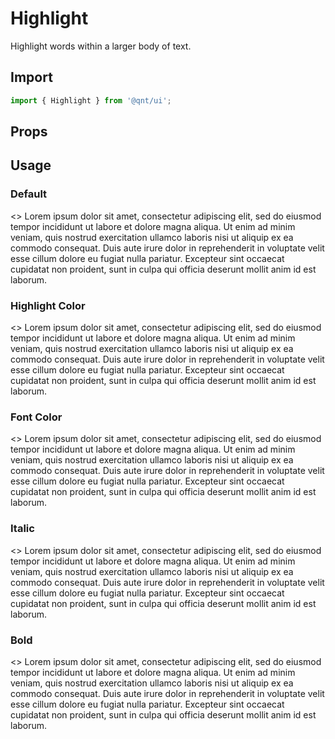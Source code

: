 
<Meta title="Components/Highlight" />

<Story name="Import" />

# Highlight

Highlight words within a larger body of text.

## Import

```jsx
import { Highlight } from '@qnt/ui';
```

<Story name="Props" />

## Props

<Props of={Highlight} />

## Usage

### Default

<Preview withToolbar>
  <Story name="1. Default">
    <>
      Lorem ipsum dolor sit amet, consectetur adipiscing elit, <Highlight>sed do eiusmod tempor incididunt ut labore et dolore magna aliqua</Highlight>. Ut enim ad minim veniam, quis nostrud exercitation ullamco laboris nisi ut aliquip ex ea commodo consequat. Duis aute irure dolor in <Highlight>reprehenderit in voluptate</Highlight> velit esse cillum dolore eu fugiat <Highlight>nulla pariatur</Highlight>. Excepteur sint occaecat cupidatat non proident, sunt in culpa qui officia deserunt mollit anim id est laborum.
    </>
  </Story>
</Preview>

### Highlight Color

<Preview withToolbar>
  <Story name="2. Highlight Color">
    <>
      Lorem ipsum dolor sit amet, consectetur adipiscing elit, <Highlight highlightColor="#eb8d87">sed do eiusmod tempor incididunt ut labore et dolore magna aliqua</Highlight>. Ut enim ad minim veniam, quis nostrud exercitation ullamco laboris nisi ut aliquip ex ea commodo consequat. Duis aute irure dolor in <Highlight highlightColor="#ff9b3f">reprehenderit in voluptate</Highlight> velit esse cillum dolore eu fugiat <Highlight highlightColor="#ace6f4">nulla pariatur</Highlight>. Excepteur sint occaecat cupidatat non proident, sunt in culpa qui officia deserunt mollit anim id est laborum.
    </>
  </Story>
</Preview>

### Font Color

<Preview withToolbar>
  <Story name="3. Font Color">
    <>
      Lorem ipsum dolor sit amet, consectetur adipiscing elit, <Highlight highlightColor="#33333f" color="#ffffff">sed do eiusmod tempor incididunt ut labore et dolore magna aliqua</Highlight>. Ut enim ad minim veniam, quis nostrud exercitation ullamco laboris nisi ut aliquip ex ea commodo consequat. Duis aute irure dolor in <Highlight highlightColor="#ff9b3f">reprehenderit in voluptate</Highlight> velit esse cillum dolore eu fugiat <Highlight highlightColor="#ace6f4">nulla pariatur</Highlight>. Excepteur sint occaecat cupidatat non proident, sunt in culpa qui officia deserunt mollit anim id est laborum.
    </>
  </Story>
</Preview>

### Italic

<Preview withToolbar>
  <Story name="4. Italic">
    <>
      Lorem ipsum dolor sit amet, consectetur adipiscing elit, <Highlight isItalic>sed do eiusmod tempor incididunt ut labore et dolore magna aliqua</Highlight>. Ut enim ad minim veniam, quis nostrud exercitation ullamco laboris nisi ut aliquip ex ea commodo consequat. Duis aute irure dolor in <Highlight isItalic>reprehenderit in voluptate</Highlight> velit esse cillum dolore eu fugiat <Highlight isItalic>nulla pariatur</Highlight>. Excepteur sint occaecat cupidatat non proident, sunt in culpa qui officia deserunt mollit anim id est laborum.
    </>
  </Story>
</Preview>

### Bold

<Preview withToolbar>
  <Story name="5. Bold">
    <>
      Lorem ipsum dolor sit amet, consectetur adipiscing elit, <Highlight isBold>sed do eiusmod tempor incididunt ut labore et dolore magna aliqua</Highlight>. Ut enim ad minim veniam, quis nostrud exercitation ullamco laboris nisi ut aliquip ex ea commodo consequat. Duis aute irure dolor in <Highlight isBold>reprehenderit in voluptate</Highlight> velit esse cillum dolore eu fugiat <Highlight isBold>nulla pariatur</Highlight>. Excepteur sint occaecat cupidatat non proident, sunt in culpa qui officia deserunt mollit anim id est laborum.
    </>
  </Story>
</Preview>
